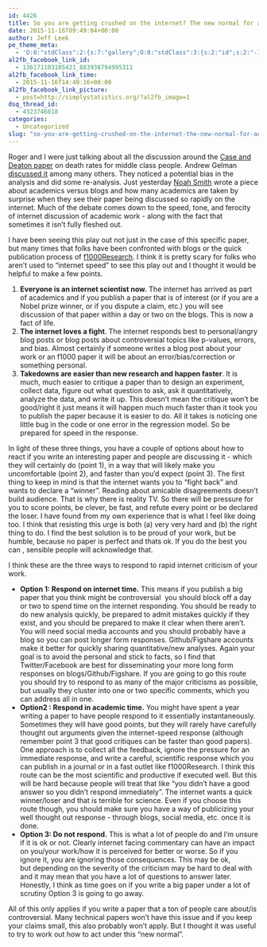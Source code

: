 ```yaml
---
id: 4426
title: So you are getting crushed on the internet? The new normal for academics.
date: 2015-11-16T09:49:04+00:00
author: Jeff Leek
pe_theme_meta:
  - 'O:8:"stdClass":2:{s:7:"gallery";O:8:"stdClass":3:{s:2:"id";s:2:"-1";s:5:"width";s:0:"";s:6:"height";s:0:"";}s:5:"video";O:8:"stdClass":1:{s:2:"id";s:2:"-1";}}'
al2fb_facebook_link_id:
  - 136171103105421_883938794995311
al2fb_facebook_link_time:
  - 2015-11-16T14:49:16+00:00
al2fb_facebook_link_picture:
  - post=http://simplystatistics.org/?al2fb_image=1
dsq_thread_id:
  - 4323746018
categories:
  - Uncategorized
slug: "so-you-are-getting-crushed-on-the-internet-the-new-normal-for-academics"
---
```

Roger and I were just talking about all the discussion around the [Case and Deaton paper](http://www.pnas.org/content/early/2015/10/29/1518393112.full.pdf) on death rates for middle class people. Andrew Gelman [discussed it](http://www.slate.com/articles/health_and_science/science/2015/11/death_rates_for_white_middle_aged_americans_are_not_increasing.html) among many others. They noticed a potential bias in the analysis and did some re-analysis. Just yesterday [Noah Smith](http://noahpinionblog.blogspot.com/2015/11/gelman-vs-case-deaton-academics-vs.html) wrote a piece about academics versus blogs and how many academics are taken by surprise when they see their paper being discussed so rapidly on the internet. Much of the debate comes down to the speed, tone, and ferocity of internet discussion of academic work - along with the fact that sometimes it isn't fully fleshed out.

I have been seeing this play out not just in the case of this specific paper, but many times that folks have been confronted with blogs or the quick publication process of [f1000Research](http://f1000research.com/). I think it is pretty scary for folks who aren't used to "internet speed" to see this play out and I thought it would be helpful to make a few points.

  1. **Everyone is an internet scientist now.** The internet has arrived as part of academics and if you publish a paper that is of interest (or if you are a Nobel prize winner, or if you dispute a claim, etc.) you will see discussion of that paper within a day or two on the blogs. This is now a fact of life.
  2. **The internet loves a fight**. The internet responds best to personal/angry blog posts or blog posts about controversial topics like p-values, errors, and bias. Almost certainly if someone writes a blog post about your work or an f1000 paper it will be about an error/bias/correction or something personal.
  3. **Takedowns are easier than new research and happen faster**. It is much, much easier to critique a paper than to design an experiment, collect data, figure out what question to ask, ask it quantitatively, analyze the data, and write it up. This doesn't mean the critique won't be good/right it just means it will happen much much faster than it took you to publish the paper because it is easier to do. All it takes is noticing one little bug in the code or one error in the regression model. So be prepared for speed in the response.

In light of these three things, you have a couple of options about how to react if you write an interesting paper and people are discussing it - which they will certainly do (point 1), in a way that will likely make you uncomfortable (point 2), and faster than you'd expect (point 3). The first thing to keep in mind is that the internet wants you to "fight back" and wants to declare a "winner". Reading about amicable disagreements doesn't build audience. That is why there is reality TV. So there will be pressure for you to score points, be clever, be fast, and refute every point or be declared the loser. I have found from my own experience that is what I feel like doing too. I think that resisting this urge is both (a) very very hard and (b) the right thing to do. I find the best solution is to be proud of your work, but be humble, because no paper is perfect and thats ok. If you do the best you can , sensible people will acknowledge that.

I think these are the three ways to respond to rapid internet criticism of your work.

  * **Option 1: Respond on internet time.** This means if you publish a big paper that you think might be controversial  you should block off a day or two to spend time on the internet responding. You should be ready to do new analysis quickly, be prepared to admit mistakes quickly if they exist, and you should be prepared to make it clear when there aren't. You will need social media accounts and you should probably have a blog so you can post longer form responses. Github/Figshare accounts make it better for quickly sharing quantitative/new analyses. Again your goal is to avoid the personal and stick to facts, so I find that Twitter/Facebook are best for disseminating your more long form responses on blogs/Github/Figshare. If you are going to go this route you should try to respond to as many of the major criticisms as possible, but usually they cluster into one or two specific comments, which you can address all in one.
  * **Option2 : Respond in academic time.** You might have spent a year writing a paper to have people respond to it essentially instantaneously. Sometimes they will have good points, but they will rarely have carefully thought out arguments given the internet-speed response (although remember point 3 that good critiques can be faster than good papers). One approach is to collect all the feedback, ignore the pressure for an immediate response, and write a careful, scientific response which you can publish in a journal or in a fast outlet like f1000Research. I think this route can be the most scientific and productive if executed well. But this will be hard because people will treat that like "you didn't have a good answer so you didn't respond immediately". The internet wants a quick winner/loser and that is terrible for science. Even if you choose this route though, you should make sure you have a way of publicizing your well thought out response - through blogs, social media, etc. once it is done.
  * **Option 3: Do not respond.** This is what a lot of people do and I'm unsure if it is ok or not. Clearly internet facing commentary can have an impact on you/your work/how it is perceived for better or worse. So if you ignore it, you are ignoring those consequences. This may be ok, but depending on the severity of the criticism may be hard to deal with and it may mean that you have a lot of questions to answer later. Honestly, I think as time goes on if you write a big paper under a lot of scrutiny Option 3 is going to go away.

All of this only applies if you write a paper that a ton of people care about/is controversial. Many technical papers won't have this issue and if you keep your claims small, this also probably won't apply. But I thought it was useful to try to work out how to act under this "new normal".
